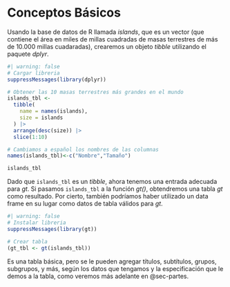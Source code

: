# Conceptos Básicos {#sec-conceptos}

Usando la base de datos de R llamada *islands*, que es un vector (que contiene el área en miles de millas cuadradas de masas terrestres de más de 10.000 millas cuadaradas), crearemos un objeto *tibble* utilizando el paquete *dplyr*.

```r
#| warning: false
# Cargar libreria
suppressMessages(library(dplyr))

# Obtener las 10 masas terrestres más grandes en el mundo
islands_tbl <- 
  tibble(
    name = names(islands),
    size = islands
  ) |>
  arrange(desc(size)) |>
  slice(1:10)

# Cambiamos a español los nombres de las columnas
names(islands_tbl)<-c("Nombre","Tamaño")

islands_tbl
```

Dado que `islands_tbl` es un *tibble*, ahora tenemos una entrada adecuada para *gt*. Si pasamos `islands_tbl` a la función *gt()*, obtendremos una tabla *gt* como resultado. Por cierto, también podríamos haber utilizado un data frame en su lugar como datos de tabla válidos para *gt*.

```r
#| warning: false
# Instalar libreria
suppressMessages(library(gt))

# Crear tabla
(gt_tbl <- gt(islands_tbl))
```

Es una tabla básica, pero se le pueden agregar títulos, subtítulos, grupos, subgrupos, y más, según los datos que tengamos y la especificación que le demos a la tabla, como veremos más adelante en @sec-partes.
